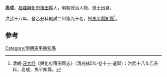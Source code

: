 '''高成'''，[[福建|福建]][[興化府|興化府]][[莆田縣|莆田縣]]人，明朝政治人物、進士出身。

洪武十八年，登乙丑科殿試二甲第九十名，授[[馬平縣|馬平縣]][[知縣|知縣]]<ref>清朝·[[汪大经|汪大经]]《興化府莆田縣志》（清光緒5年·卷十三·選舉）：洪武十八年乙丑科，高成，馬平知縣。</ref>。 

==參考==
{{reflist}}
{{明朝人物小作品}}
{{洪武十八年乙丑科殿試金榜}}
[[Category:明朝馬平縣知縣|Category:明朝馬平縣知縣]]